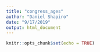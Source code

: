 ```yaml
---
title: "congress_ages"
author: "Daniel Shapiro"
date: "9/17/2019"
output: html_document
---
```


```r
knitr::opts_chunk$set(echo = TRUE)
```

